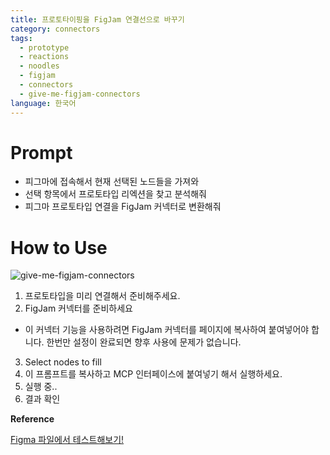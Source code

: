 ```yaml
---
title: 프로토타이핑을 FigJam 연결선으로 바꾸기
category: connectors
tags:
  - prototype
  - reactions
  - noodles
  - figjam
  - connectors
  - give-me-figjam-connectors
language: 한국어
---
```


# Prompt

- 피그마에 접속해서 현재 선택된 노드들을 가져와
- 선택 항목에서 프로토타입 리엑션을 찾고 분석해줘
- 피그마 프로토타입 연결을 FigJam 커넥터로 변환해줘


# How to Use

![give-me-figjam-connectors](/assets/give-me-figjam-connector.png)

1. 프로토타입을 미리 연결해서 준비해주세요.
2. FigJam 커넥터를 준비하세요
  * 이 커넥터 기능을 사용하려면 FigJam 커넥터를 페이지에 복사하여 붙여넣어야 합니다. 한번만 설정이 완료되면 향후 사용에 문제가 없습니다.
3. Select nodes to fill
4. 이 프롬프트를 복사하고 MCP 인터페이스에 붙여넣기 해서 실행하세요.
5. 실행 중..
6. 결과 확인

**Reference**

<a
  href="https://www.figma.com/design/58mNjcrt16BdyaoeIAaqRE/%EC%9E%91%EC%97%85-%EC%8B%9C%EA%B0%84%EC%9D%84-%EB%8B%A8%EC%B6%95%ED%95%B4%EC%A3%BC%EB%8A%94--MCP-%EB%94%94%EC%9E%90%EC%9D%B8-%EC%98%A4%ED%86%A0%EB%A9%94%EC%9D%B4%EC%85%98-?node-id=40002021-19088&t=aOTEqMUCoii8m0Bu-11"
  class="figma-button">
  Figma 파일에서 테스트해보기!
</a>
